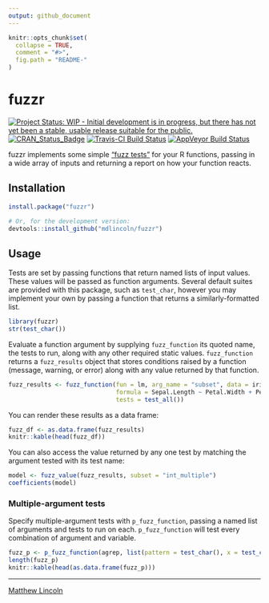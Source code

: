 ```yaml
---
output: github_document
---
```


<!-- README.md is generated from README.Rmd. Please edit that file -->

```r
knitr::opts_chunk$set(
  collapse = TRUE,
  comment = "#>",
  fig.path = "README-"
)
```

# fuzzr

[![Project Status: WIP - Initial development is in progress, but there has not yet been a stable, usable release suitable for the public.](http://www.repostatus.org/badges/latest/active.svg)](http://www.repostatus.org/#active)
[![CRAN_Status_Badge](http://www.r-pkg.org/badges/version/fuzzr)](https://cran.r-project.org/package=fuzzr)
[![Travis-CI Build Status](https://travis-ci.org/mdlincoln/fuzzr.svg?branch=master)](https://travis-ci.org/mdlincoln/fuzzr)
[![AppVeyor Build Status](https://ci.appveyor.com/api/projects/status/github/mdlincoln/fuzzr?branch=master&svg=true)](https://ci.appveyor.com/project/mdlincoln/fuzzr)


fuzzr implements some simple ["fuzz tests"](https://en.wikipedia.org/wiki/Fuzz_testing) for your R functions, passing in a wide array of inputs and returning a report on how your function reacts.

## Installation

```r
install.package("fuzzr")

# Or, for the development version:
devtools::install_github("mdlincoln/fuzzr")
```

## Usage

Tests are set by passing functions that return named lists of input values.
These values will be passed as function arguments.
Several default suites are provided with this package, such as `test_char`, however you may implement your own by passing a function that returns a similarly-formatted list.

```r
library(fuzzr)
str(test_char())
```


Evaluate a function argument by supplying `fuzz_function` its quoted name, the tests to run, along with any other required static values.
`fuzz_function` returns a `fuzz_results` object that stores conditions raised by a function (message, warning, or error) along with any value returned by that function.

```r
fuzz_results <- fuzz_function(fun = lm, arg_name = "subset", data = iris, 
                              formula = Sepal.Length ~ Petal.Width + Petal.Length, 
                              tests = test_all())
```

You can render these results as a data frame:

```r
fuzz_df <- as.data.frame(fuzz_results)
knitr::kable(head(fuzz_df))
```

You can also access the value returned by any one test by matching the argument tested with its test name:

```r
model <- fuzz_value(fuzz_results, subset = "int_multiple")
coefficients(model)
```

### Multiple-argument tests

Specify multiple-argument tests with `p_fuzz_function`, passing a named list of arguments and tests to run on each.
`p_fuzz_function` will test every combination of argument and variable.

```r
fuzz_p <- p_fuzz_function(agrep, list(pattern = test_char(), x = test_char()))
length(fuzz_p)
knitr::kable(head(as.data.frame(fuzz_p)))
```

---
[Matthew Lincoln](http://matthewlincoln.net)
